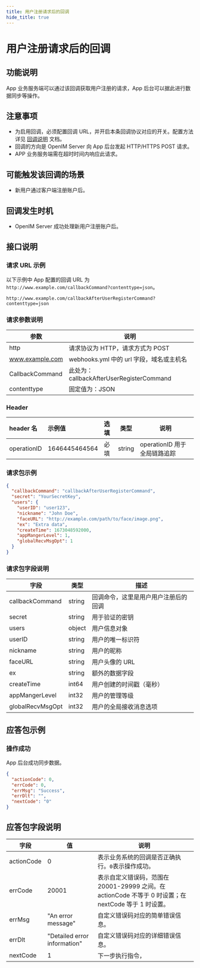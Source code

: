 ```yaml
---
title: 用户注册请求后的回调
hide_title: true
---
```


# 用户注册请求后的回调

## 功能说明

App 业务服务端可以通过该回调获取用户注册的请求，App 后台可以据此进行数据同步等操作。

## 注意事项

- 为启用回调，必须配置回调 URL，并开启本条回调协议对应的开关。配置方法详见 [回调说明](../introduction) 文档。
- 回调的方向是 OpenIM Server 向 App 后台发起 HTTP/HTTPS POST 请求。
- APP 业务服务端需在超时时间内响应此请求。

## 可能触发该回调的场景

- 新用户通过客户端注册账户后。

## 回调发生时机

- OpenIM Server 成功处理新用户注册账户后。

## 接口说明

### 请求 URL 示例

以下示例中 App 配置的回调 URL 为 `http://www.example.com/callbackCommand?contenttype=json`。

```plaintext
http://www.example.com/callbackAfterUserRegisterCommand?contenttype=json
```

### 请求参数说明

| 参数            | 说明                                              |
| --------------- | ------------------------------------------------- |
| http            | 请求协议为 HTTP，请求方式为 POST                  |
| www.example.com | webhooks.yml 中的 url 字段，域名或主机名 |
| CallbackCommand | 此处为：callbackAfterUserRegisterCommand          |
| contenttype     | 固定值为：JSON                                    |

### Header

| header 名   | 示例值        | 选填 | 类型   | 说明                         |
| :---------- | :------------ | :--- | ------ | ---------------------------- |
| operationID | 1646445464564 | 必填 | string | operationID 用于全局链路追踪 |

### 请求包示例

```json
{
  "callbackCommand": "callbackAfterUserRegisterCommand",
  "secret": "YourSecretKey",
  "users": {
    "userID": "user123",
    "nickname": "John Doe",
    "faceURL": "http://example.com/path/to/face/image.png",
    "ex": "Extra data",
    "createTime": 1673048592000,
    "appMangerLevel": 1,
    "globalRecvMsgOpt": 1
  }
}
```

### 请求包字段说明

| 字段             | 类型   | 描述                                 |
| ---------------- | ------ | ------------------------------------ |
| callbackCommand  | string | 回调命令，这里是用户用户注册后的回调 |
| secret           | string | 用于验证的密钥                       |
| users            | object | 用户信息对象                         |
| userID           | string | 用户的唯一标识符                     |
| nickname         | string | 用户的昵称                           |
| faceURL          | string | 用户头像的 URL                       |
| ex               | string | 额外的数据字段                       |
| createTime       | int64  | 用户创建的时间戳（毫秒）             |
| appMangerLevel   | int32  | 用户的管理等级                       |
| globalRecvMsgOpt | int32  | 用户的全局接收消息选项               |

## 应答包示例

### 操作成功

App 后台成功同步数据。

```json
{
  "actionCode": 0,
  "errCode": 0,
  "errMsg": "Success",
  "errDlt": "",
  "nextCode": "0"
}
```

## 应答包字段说明

| 字段       | 值                           | 说明                                                                                                  |
| ---------- | ---------------------------- | ----------------------------------------------------------------------------------------------------- |
| actionCode | 0                            | 表示业务系统的回调是否正确执行。`0`表示操作成功。                                                     |
| errCode    | 20001                        | 表示自定义错误码，范围在 20001-29999 之间。在 actionCode 不等于 0 时设置；在 nextCode 等于 1 时设置。 |
| errMsg     | "An error message"           | 自定义错误码对应的简单错误信息。                                                                      |
| errDlt     | "Detailed error information" | 自定义错误码对应的详细错误信息。                                                                      |
| nextCode   | 1                            | 下一步执行指令，                                                                                      |
